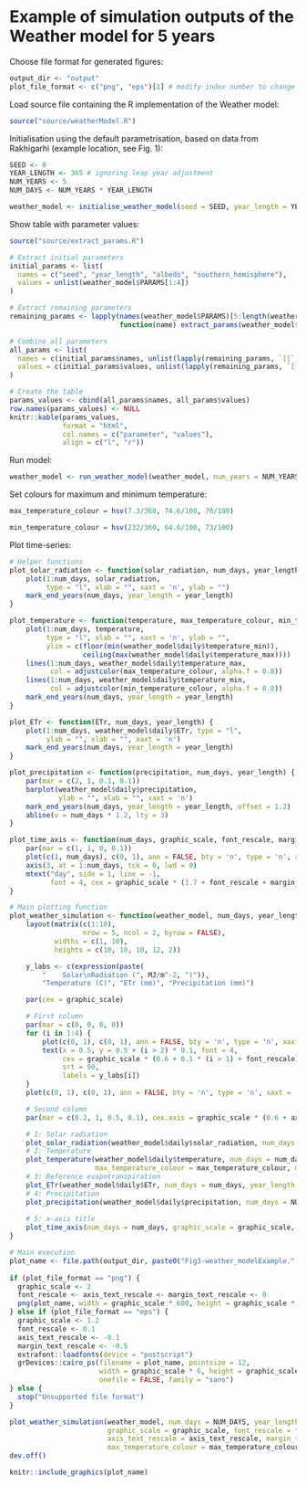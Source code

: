 # Example of simulation outputs of the Weather model for 5 years

Choose file format for generated figures:

```r
output_dir <- "output"
plot_file_format <- c("png", "eps")[1] # modify index number to change format
```

Load source file containing the R implementation of the Weather model:

```r
source("source/weatherModel.R")
```

Initialisation using the default parametrisation, based on data from Rakhigarhi (example location, see Fig. 1):

```r
SEED <- 0
YEAR_LENGTH <- 365 # ignoring leap year adjustment
NUM_YEARS <- 5
NUM_DAYS <- NUM_YEARS * YEAR_LENGTH

weather_model <- initialise_weather_model(seed = SEED, year_length = YEAR_LENGTH)
```

Show table with parameter values:

```r
source("source/extract_params.R")

# Extract initial parameters
initial_params <- list(
  names = c("seed", "year_length", "albedo", "southern_hemisphere"),
  values = unlist(weather_model$PARAMS[1:4])
)

# Extract remaining parameters
remaining_params <- lapply(names(weather_model$PARAMS)[5:length(weather_model$PARAMS)], 
                           function(name) extract_params(weather_model$PARAMS[[name]], name))

# Combine all parameters
all_params <- list(
  names = c(initial_params$names, unlist(lapply(remaining_params, `[[`, "names"))),
  values = c(initial_params$values, unlist(lapply(remaining_params, `[[`, "values")))
)

# Create the table
params_values <- cbind(all_params$names, all_params$values)
row.names(params_values) <- NULL
knitr::kable(params_values, 
             format = "html",
             col.names = c("parameter", "values"),
             align = c("l", "r"))
```

Run model:

```r
weather_model <- run_weather_model(weather_model, num_years = NUM_YEARS)
```

Set colours for maximum and minimum temperature:

```r
max_temperature_colour = hsv(7.3/360, 74.6/100, 70/100)

min_temperature_colour = hsv(232/360, 64.6/100, 73/100)
```

Plot time-series:

```r
# Helper functions
plot_solar_radiation <- function(solar_radiation, num_days, year_length) {
    plot(1:num_days, solar_radiation, 
         type = "l", xlab = "", xaxt = 'n', ylab = "")
    mark_end_years(num_days, year_length = year_length)
}

plot_temperature <- function(temperature, max_temperature_colour, min_temperature_colour, num_days, year_length) {
    plot(1:num_days, temperature, 
         type = "l", xlab = "", xaxt = 'n', ylab = "",
         ylim = c(floor(min(weather_model$daily$temperature_min)), 
                  ceiling(max(weather_model$daily$temperature_max))))
    lines(1:num_days, weather_model$daily$temperature_max, 
          col = adjustcolor(max_temperature_colour, alpha.f = 0.8))
    lines(1:num_days, weather_model$daily$temperature_min, 
          col = adjustcolor(min_temperature_colour, alpha.f = 0.8))
    mark_end_years(num_days, year_length = year_length)
}

plot_ETr <- function(ETr, num_days, year_length) {
    plot(1:num_days, weather_model$daily$ETr, type = "l",
         ylab = "", xlab = "", xaxt = 'n')
    mark_end_years(num_days, year_length = year_length)
}

plot_precipitation <- function(precipitation, num_days, year_length) {
    par(mar = c(2, 1, 0.1, 0.1))
    barplot(weather_model$daily$precipitation, 
            ylab = "", xlab = "", xaxt = 'n')
    mark_end_years(num_days, year_length = year_length, offset = 1.2)
    abline(v = num_days * 1.2, lty = 3)
}

plot_time_axis <- function(num_days, graphic_scale, font_rescale, margin_text_rescale) {
    par(mar = c(1, 1, 0, 0.1))
    plot(c(1, num_days), c(0, 1), ann = FALSE, bty = 'n', type = 'n', xaxt = 'n', yaxt = 'n')
    axis(3, at = 1:num_days, tck = 0, lwd = 0)
    mtext("day", side = 1, line = -1,
          font = 4, cex = graphic_scale * (1.7 + font_rescale + margin_text_rescale))
}

# Main plotting function
plot_weather_simulation <- function(weather_model, num_days, year_length, graphic_scale, font_rescale, axis_text_rescale, margin_text_rescale, max_temperature_colour, min_temperature_colour) {
    layout(matrix(c(1:10), 
                  nrow = 5, ncol = 2, byrow = FALSE), 
           widths = c(1, 10),
           heights = c(10, 10, 10, 12, 2))

    y_labs <- c(expression(paste(
        "    Solar\nRadiation (", MJ/m^-2, ")")), 
        "Temperature (C)", "ETr (mm)", "Precipitation (mm)")

    par(cex = graphic_scale)

    # First column
    par(mar = c(0, 0, 0, 0))
    for (i in 1:4) {
        plot(c(0, 1), c(0, 1), ann = FALSE, bty = 'n', type = 'n', xaxt = 'n', yaxt = 'n')
        text(x = 0.5, y = 0.5 + (i > 2) * 0.1, font = 4, 
             cex = graphic_scale * (0.6 + 0.1 * (i > 1) + font_rescale), 
             srt = 90,
             labels = y_labs[i])
    }
    plot(c(0, 1), c(0, 1), ann = FALSE, bty = 'n', type = 'n', xaxt = 'n', yaxt = 'n')

    # Second column
    par(mar = c(0.2, 1, 0.5, 0.1), cex.axis = graphic_scale * (0.6 + axis_text_rescale))

    # 1: Solar radiation
    plot_solar_radiation(weather_model$daily$solar_radiation, num_days = num_days, year_length = year_length)
    # 2: Temperature
    plot_temperature(weather_model$daily$temperature, num_days = num_days, year_length = year_length, 
                     max_temperature_colour = max_temperature_colour, min_temperature_colour = min_temperature_colour)
    # 3: Reference evapotranspiration
    plot_ETr(weather_model$daily$ETr, num_days = num_days, year_length = year_length)
    # 4: Precipitation
    plot_precipitation(weather_model$daily$precipitation, num_days = NUM_DAYS, year_length = year_length)
    
    # 5: x-axis title
    plot_time_axis(num_days = num_days, graphic_scale = graphic_scale, font_rescale = font_rescale, margin_text_rescale = margin_text_rescale)
}

# Main execution
plot_name <- file.path(output_dir, paste0("Fig3-weather_modelExample.", plot_file_format))
    
if (plot_file_format == "png") {
  graphic_scale <- 2
  font_rescale <- axis_text_rescale <- margin_text_rescale <- 0
  png(plot_name, width = graphic_scale * 600, height = graphic_scale * 700)
} else if (plot_file_format == "eps") {
  graphic_scale <- 1.2
  font_rescale <- 0.1
  axis_text_rescale <- -0.1
  margin_text_rescale <- -0.5
  extrafont::loadfonts(device = "postscript")
  grDevices::cairo_ps(filename = plot_name, pointsize = 12,
                      width = graphic_scale * 6, height = graphic_scale * 7,
                      onefile = FALSE, family = "sans")
} else {
  stop("Unsupported file format")
}

plot_weather_simulation(weather_model, num_days = NUM_DAYS, year_length = YEAR_LENGTH, 
                        graphic_scale = graphic_scale, font_rescale = font_rescale, 
                        axis_text_rescale = axis_text_rescale, margin_text_rescale = margin_text_rescale, 
                        max_temperature_colour = max_temperature_colour, min_temperature_colour = min_temperature_colour)
dev.off()
```

```r
knitr::include_graphics(plot_name)
```
